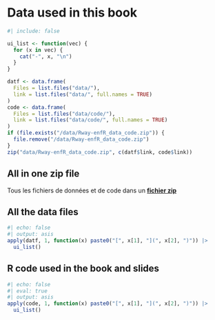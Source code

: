 # Data used in this book {#sec-data-files}


```r
#| include: false

ui_list <- function(vec) {
  for (x in vec) {
    cat("-", x, "\n")
  }
}

datf <- data.frame(
  Files = list.files("data/"),
  link = list.files("data/", full.names = TRUE)
)
code <- data.frame(
  Files = list.files("data/code/"),
  link = list.files("data/code/", full.names = TRUE)
)
if (file.exists("/data/Rway-enfR_data_code.zip")) {
  file.remove("/data/Rway-enfR_data_code.zip")
} 
zip("data/Rway-enfR_data_code.zip", c(datf$link, code$link))
```

## All in one zip file

Tous les fichiers de données et de code dans un [**fichier zip**](./data/Rway-enfR_data_code.zip)

## All the data files

```r
#| echo: false
#| output: asis
apply(datf, 1, function(x) paste0("[", x[1], "](", x[2], ")")) |>
  ui_list()
```

## R code used in the book and slides

```r
#| echo: false
#| eval: true
#| output: asis
apply(code, 1, function(x) paste0("[", x[1], "](", x[2], ")")) |>
  ui_list() 
```




<!--
check what is done for BIO8940

use downlaod this to create nice downlaod options potentially

```r
path_files <- list.files(path = system.file("assets/css", package = "downloadthis"), full.names = TRUE)

download_file(
  path = path_files,
  output_name = "Files from downloadthis",
  button_label = "Download files",
  button_type = "danger",
  has_icon = TRUE,
  icon = "fa fa-save",
  self_contained = FALSE
)
```
-->
